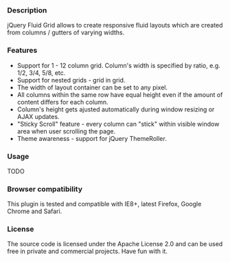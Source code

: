=== Description ===

jQuery Fluid Grid allows to create responsive fluid layouts which are created from columns / gutters of varying widths.

=== Features ===

* Support for 1 - 12 column grid. Column's width is specified by ratio, e.g. 1/2, 3/4, 5/8, etc.
* Support for nested grids - grid in grid.
* The width of layout container can be set to any pixel.
* All columns within the same row have equal height even if the amount of content differs for each column.
* Column's height gets ajusted automatically during window resizing or AJAX updates.
* "Sticky Scroll" feature - every column  can "stick" within visible window area when user scrolling the page.
* Theme awareness - support for jQuery ThemeRoller.

=== Usage ===

TODO

=== Browser compatibility ===

This plugin is tested and compatible with IE8+, latest Firefox, Google Chrome and Safari.

=== License ===

The source code is licensed under the Apache License 2.0 and can be used free in private and commercial projects. Have fun with it.
